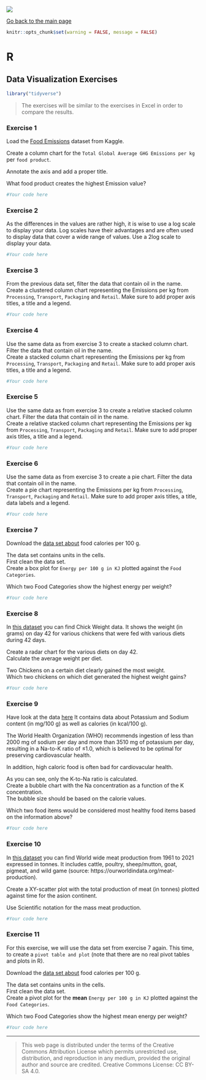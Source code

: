 ![](../hanze/hanze.png)

[Go back to the main page](../index.html)

```r
knitr::opts_chunk$set(warning = FALSE, message = FALSE) 
```

# R 

## Data Visualization Exercises

```r
library("tidyverse")
```

> The exercises will be similar to the exercises in Excel in order to compare the results.

### Exercise 1

Load the [Food Emissions](https://www.kaggle.com/datasets/amandaroseknudsen/foodproductemissions?resource=download) dataset from Kaggle.

Create a column chart for the `Total Global Average GHG Emissions per kg` per `food product`.

Annotate the axis and add a proper title.

What food product creates the highest Emission value?

```r
#Your code here
```



### Exercise 2

As the differences in the values are rather high, it is wise to use a log scale to display your data. Log scales have their advantages and are often used to display data that cover a wide range of values. Use a 2log scale to display your data.

```r
#Your code here
```


### Exercise 3

From the previous data set, filter the data that contain oil in the name.  
Create a clustered column chart representing the Emissions per kg from `Processing`, `Transport`, `Packaging` and `Retail`. Make sure to add proper axis titles, a title and a legend.

```r
#Your code here
```

### Exercise 4

Use the same data as from exercise 3 to create a stacked column chart. Filter the data that contain oil in the name.  
Create a stacked column chart representing the Emissions per kg from `Processing`, `Transport`, `Packaging` and `Retail`. Make sure to add proper axis titles, a title and a legend.

```r
#Your code here
```


### Exercise 5

Use the same data as from exercise 3 to create a relative stacked column chart. Filter the data that contain oil in the name.  
Create a relative stacked column chart representing the Emissions per kg from `Processing`, `Transport`, `Packaging` and `Retail`. Make sure to add proper axis titles, a title and a legend.

```r
#Your code here
```

### Exercise 6

Use the same data as from exercise 3 to create a pie chart. Filter the data that contain oil in the name.  
Create a pie chart representing the Emissions per kg from `Processing`, `Transport`, `Packaging` and `Retail`. Make sure to add proper axis titles, a title, data labels and a legend.

```r
#Your code here
```

### Exercise 7

Download the [data set about](https://www.kaggle.com/datasets/kkhandekar/calories-in-food-items-per-100-grams) food calories per 100 g. 

The data set contains units in the cells.  
First clean the data set.  
Create a box plot for `Energy per 100 g in KJ` plotted against the `Food Categories`.  

Which two Food Categories show the highest energy per weight?

```r
#Your code here
```

### Exercise 8

In [this dataset](./files_12_data_visualization_exercises/exercise08/ChickWeight.csv) you can find Chick Weight data. It shows the weight (in grams) on day 42 for various chickens that were fed with various diets during 42 days.

Create a radar chart for the various diets on day 42.  
Calculate the average weight per diet.

Two Chickens on a certain diet clearly gained the most weight.  
Which two chickens on which diet generated the highest weight gains?  

```r
#Your code here
```

### Exercise 9

Have look at the data [here](./files_12_data_visualization_exercises/exercise09/data.csv)
It contains data about Potassium and Sodium content (in mg/100 g) as well as calories (in kcal/100 g).  

The World Health Organization (WHO) recommends ingestion of less than 2000 mg of sodium per day and more than 3510 mg of potassium per day, resulting in a Na-to-K ratio of ≤1.0, which is believed to be optimal for preserving cardiovascular health.

In addition, high caloric food is often bad for cardiovacular health.  

As you can see, only the K-to-Na ratio is calculated.   
Create a bubble chart with the Na concentration as a function of the K concentration.  
The bubble size should be based on the calorie values.  

Which two food items would be considered most healthy food items based on the information above?  

```r
#Your code here
```

### Exercise 10

In [this dataset](./files_12_data_visualization_exercises/exercise10/meat-production-tonnes.csv) you can find World wide meat production from 1961 to 2021 expressed in tonnes. It includes cattle, poultry, sheep/mutton, goat, pigmeat, and wild game (source: https://ourworldindata.org/meat-production). 

Create a XY-scatter plot with the total production of meat (in tonnes) plotted against time for the asion continent.  

Use Scientific notation for the mass meat production.  

```r
#Your code here
```

### Exercise 11

For this exercise, we will use the data set from exercise 7 again. This time, to create a `pivot table and plot` (note that there are no real pivot tables and plots in R).

Download the [data set about](https://www.kaggle.com/datasets/kkhandekar/calories-in-food-items-per-100-grams) food calories per 100 g. 

The data set contains units in the cells.  
First clean the data set.  
Create a pivot plot for the **mean** `Energy per 100 g in KJ` plotted against the `Food Categories`.  

Which two Food Categories show the highest mean energy per weight?
 
```r
#Your code here
```

---

>This web page is distributed under the terms of the Creative Commons Attribution License which permits unrestricted use, distribution, and reproduction in any medium, provided the original author and source are credited.
>Creative Commons License: CC BY-SA 4.0.

